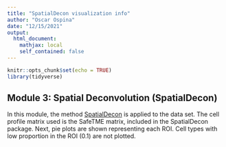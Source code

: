 ```yaml
---
title: "SpatialDecon visualization info"
author: "Oscar Ospina"
date: "12/15/2021"
output: 
  html_document:
    mathjax: local
    self_contained: false
---
```


```r
knitr::opts_chunk$set(echo = TRUE)
library(tidyverse)
```

## **Module 3: Spatial Deconvolution (SpatialDecon)**

In this module, the method [SpatialDecon](https://bioconductor.org/packages/release/bioc/html/SpatialDecon.html) is applied to the data set. The cell profile matrix used is the SafeTME matrix,
included in the SpatialDecon package. Next, pie plots are shown representing each ROI.
Cell types with low proportion in the ROI (0.1) are not plotted.

